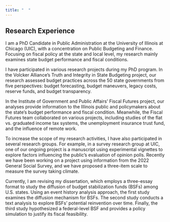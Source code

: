 ```yaml
---
title: "  "
---
```


## **Research Experience**

I am a PhD Candidate in Public Administration at the University of Illinois at Chicago (UIC), with a concentration on Public Budgeting and Finance. Focusing on fiscal policy at the state and local level, my research mainly examines state budget performance and fiscal conditions.

I have participated in various research projects during my PhD program. In the Volcker Alliance’s Truth and Integrity in State Budgeting project, our research assessed budget practices across the 50 state governments from five perspectives: budget forecasting, budget maneuvers, legacy costs, reserve funds, and budget transparency.

In the Institute of Government and Public Affairs’ Fiscal Futures project, our analyses provide information to the Illinois public and policymakers about the state’s budget performance and fiscal condition. Meanwhile, the Fiscal Futures team collaborated on various projects, including studies of the flat vs. graduated income tax systems, the unemployment insurance trust fund, and the influence of remote work.

To increase the scope of my research activities, I have also participated in several research groups. For example, in a survey research group at UIC, one of our ongoing project is a manuscript using experimental vignettes to explore factors influencing the public’s evaluation of opinion polls. Recently we have been working on a project using information from the 2022 General Social Survey, and we have proposed a three-item scale to measure the survey taking climate.

Currently, I am revising my dissertation, which employs a three-essay format to study the diffusion of budget stabilization funds (BSFs) among U.S. states. Using an event history analysis approach, the first study examines the diffusion mechanism for BSFs. The second study conducts a text analysis to explore BSFs’ potential reinvention over time. Finally, the third study hypothesized a federal-level BSF and provides a policy simulation to justify its fiscal feasibility.
